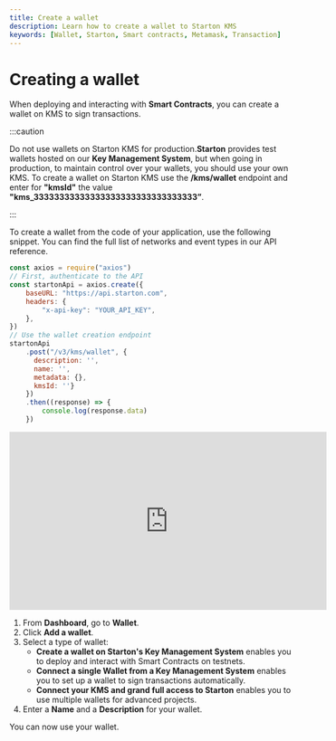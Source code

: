 ```yaml
---
title: Create a wallet
description: Learn how to create a wallet to Starton KMS
keywords: [Wallet, Starton, Smart contracts, Metamask, Transaction]
---
```


# Creating a wallet

When deploying and interacting with **Smart Contracts**, you can create a wallet on KMS to sign transactions.

:::caution

Do not use wallets on Starton KMS for production.**Starton** provides test wallets hosted on our **Key Management System**, but when going in production, to maintain control over your wallets, you should use your own KMS. To create a wallet on Starton KMS use the **/kms/wallet** endpoint and enter for **"kmsId"** the value  **"kms_33333333333333333333333333333333”**.

:::

<Tabs>
<TabItem value="code" label="From Code">
To create a wallet from the code of your application, use the following snippet.
You can find the full list of networks and event types in our <Link to="/api-reference">API reference</Link>.

```js
const axios = require("axios")
// First, authenticate to the API
const startonApi = axios.create({
	baseURL: "https://api.starton.com",
	headers: {
		"x-api-key": "YOUR_API_KEY",
	},
})
// Use the wallet creation endpoint
startonApi
	.post("/v3/kms/wallet", {
	  description: '', 
	  name: '', 
	  metadata: {}, 
	  kmsId: ''}
	})
	.then((response) => {
		console.log(response.data)
	})
```
</TabItem>
<TabItem value="dashboard" label="From Webapp">
<iframe width="560" height="315" src="https://www.youtube.com/embed/ILfM8RzZH6k?si=8AZItRZqF3vBk_3h" title="YouTube video player" frameborder="0" allow="accelerometer; autoplay; clipboard-write; encrypted-media; gyroscope; picture-in-picture; web-share" allowfullscreen></iframe>

1. From **Dashboard**, go to **Wallet**.
1. Click **Add a wallet**.
1. Select a type of wallet:
    - **Create a wallet on Starton's Key Management System** enables you to deploy and interact with Smart Contracts on testnets.
    - **Connect a single Wallet from a Key Management System** enables you to set up a wallet to sign transactions automatically.
    - **Connect your KMS and grand full access to Starton** enables you to use multiple wallets for advanced projects.
1. Enter a **Name** and a **Description** for your wallet.

You can now use your wallet.


</TabItem>
</Tabs>
